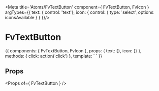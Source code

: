 
<Meta title='Atoms/FvTextButton' component={ FvTextButton, FvIcon } argTypes={{
  text: { control: 'text'},
  icon: {
    control: {
      type: 'select',
      options: iconsAvailable
    }
  }
}}/>

# FvTextButton

<Canvas>
<Story name='Common' height='150px' args={{
  text: 'Text button',
  icon: defaultIcon
}}>{{
  components: { FvTextButton, FvIcon },
  props: {
    text: {},
    icon: {}
  },
  methods: {
    click: action('click')
  },
  template: `<FvTextButton
    @button:click="click"
  >
    <template v-slot:text>
      {{ text }}
    </template>
    <template v-slot:icon>
      <FvIcon
        :icon="icon"
        color="blue"
      >
      </FvIcon>
    </template>
  </FvTextButton>`
}}</Story>
</Canvas>

## Props

<Props of={ FvTextButton } />
